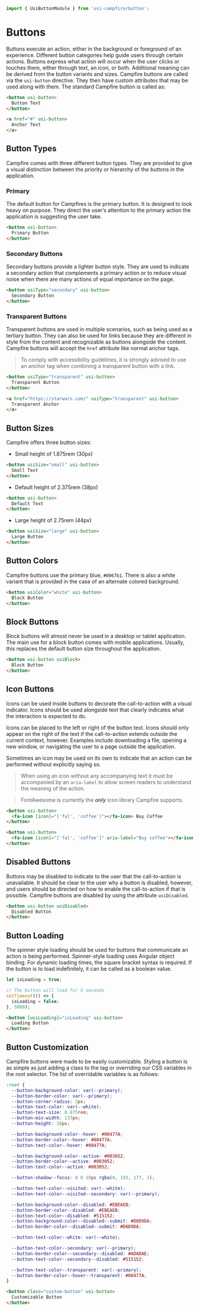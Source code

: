 ```ts
import { UsiButtonModule } from 'usi-campfire/button';
```

# Buttons
Buttons execute an action, either in the background or foreground of an experience. Different button categories help guide users through certain actions.
Buttons express what action will occur when the user clicks or touches them, either through text, an icon, or both. Additional meaning can be derived from the
button variants and sizes. Campfire buttons are called via the `usi-button` directive. They then have custom attributes that may be used along with them. The
standard Campfire button is called as:

```html
<button usi-button>
  Button Text
</button>

<a href="#" usi-button>
  Anchor Text
</a>
```

## Button Types
Campfire comes with three different button types. They are provided to give a visual distinction between the priority or hierarchy of the buttons in the
application.

### Primary
The default button for Campfires is the primary button. It is designed to look heavy on purpose. They direct the user’s attention to the primary action the
application is suggesting the user take.

```html
<button usi-button>
  Primary Button
</button>
```

### Secondary Buttons
Secondary buttons provide a lighter button style. They are used to indicate a secondary action that complements a primary action or to reduce visual noise when
there are many actions of equal importance on the page.

```html
<button usiType="secondary" usi-button>
  Secondary Button
</button>
```

### Transparent Buttons
Transparent buttons are used in multiple scenarios, such as being used as a tertiary button. They can also be used for links because they are different in style
from the content and recognizable as buttons alongside the content. Campfire buttons will accept the `href` attribute like normal anchor tags.

> To comply with accessibility guidelines, it is strongly advised to use an anchor tag when combining a transparent button with a link.

```html
<button usiType="transparent" usi-button>
  Transparent Button
</button>

<a href="https://starwars.com/" usiType="transparent" usi-button>
  Transparent Anchor
</a>
```

## Button Sizes
Campfire offers three button sizes:
- Small height of 1.875rem (30px)

```html
<button usiSize="small" usi-button>
  Small Text
</button>
```

- Default height of 2.375rem (38px)

```html
<button usi-button>
  Default Text
</button>
```

- Large height of 2.75rem (44px)

```html
<button usiSize="large" usi-button>
  Large Button
</button>
```

## Button Colors
Campfire buttons use the primary blue, `#0067b1`. There is also a white variant that is provided in the case of an alternate colored background.

```html
<button usiColor="white" usi-button>
  Block Button
</button>
```

## Block Buttons
Block buttons will almost never be used in a desktop or tablet application. The main use for a block button comes with mobile applications. Usually, this
replaces the default button size throughout the application.

```html
<button usi-button usiBlock>
  Block Button
</button>
```

## Icon Buttons
Icons can be used inside buttons to decorate the call-to-action with a visual indicator. Icons should be used alongside text that clearly indicates what the
interaction is expected to do.

Icons can be placed to the left or right of the button text. Icons should only appear on the right of the text if the call-to-action extends outside the current
context, however. Examples include downloading a file, opening a new window, or navigating the user to a page outside the application.

Sometimes an icon may be used on its own to indicate that an action can be performed without explicitly saying so.

> When using an icon without any accompanying text it must be accompanied by an `aria-label` to allow screen readers to
> understand the meaning of the action.

> FontAwesome is currently the ***only*** icon library Campfire supports.

```html
<button usi-button>
  <fa-icon [icon]="['fal', 'coffee']"></fa-icon> Buy Coffee
</button>

<button usi-button>
  <fa-icon [icon]="['fal', 'coffee']" aria-label="Buy coffee"></fa-icon>
</button>
```

## Disabled Buttons
Buttons may be disabled to indicate to the user that the call-to-action is unavailable. It should be clear to the user why a button is disabled, however, and
users should be directed on how to enable the call-to-action if that is possible. Campfire buttons are disabled by using the attribute `usiDisabled`.

```html
<button usi-button usiDisabled>
  Disabled Button
</button>
```

## Button Loading
The spinner style loading should be used for buttons that communicate an action is being performed. Spinner-style loading uses Angular object binding. For
dynamic loading times, the square bracket syntax is required. If the button is to load indefinitely, it can be called as a boolean value.

```ts
let isLoading = true;

// The button will load for 5 seconds
setTimeout(() => {
  isLoading = false;
}, 5000);
```

```html
<button [usiLoading]="isLoading" usi-button>
  Loading Button
</button>
```

## Button Customization
Campfire buttons were made to be easily customizable. Styling a button is as simple as just adding a class to the tag or overriding our CSS variables in the
root selector. The list of overridable variables is as follows:

```css
:root {
  --button-background-color: var(--primary);
  --button-border-color: var(--primary);
  --button-corner-radius: 3px;
  --button-text-color: var(--white);
  --button-text-size: 0.875rem;
  --button-min-width: 133px;
  --button-height: 38px;

  --button-background-color--hover: #00477A;
  --button-border-color--hover: #00477A;
  --button-text-color--hover: #00477A;

  --button-background-color--active: #003052;
  --button-border-color--active: #003052;
  --button-text-color--active: #003052;

  --button-shadow--focus: 0 0 10px rgba(0, 103, 177, 1);

  --button-text-color--visited: var(--white);
  --button-text-color--visited--secondary: var(--primary);

  --button-background-color--disabled: #EBEAEB;
  --button-border-color--disabled: #EBEAEB;
  --button-text-color--disabled: #515152;
  --button-background-color--disabled--submit: #D8D9DA;
  --button-border-color--disabled--submit: #D8D9DA;

  --button-text-color--white: var(--white);

  --button-text-color--secondary: var(--primary);
  --button-border-color--secondary--disabled: #ADADAE;
  --button-text-color--secondary--disabled: #515152;

  --button-text-color--transparent: var(--primary);
  --button-border-color--hover--transparent: #00477A;
}
```

```html
<button class="custom-button" usi-button>
  Customizable Button
</button>
```

